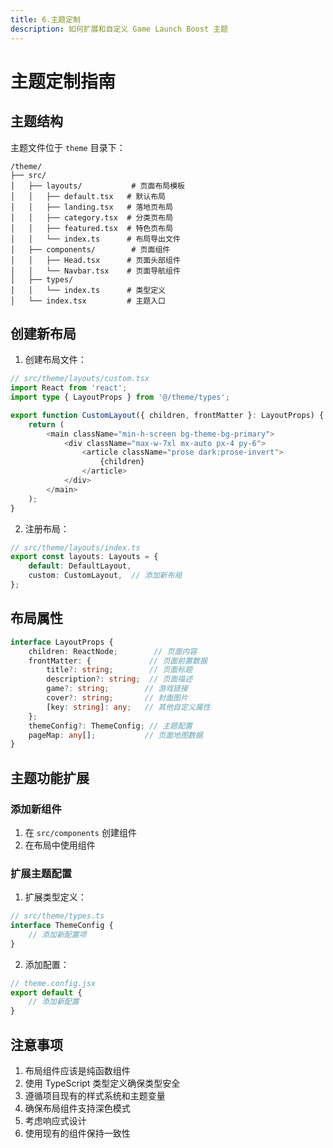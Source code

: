 ```yaml
---
title: 6.主题定制
description: 如何扩展和自定义 Game Launch Boost 主题
---
```


# 主题定制指南

## 主题结构

主题文件位于 `theme` 目录下：

```
/theme/
├── src/
│   ├── layouts/           # 页面布局模板
│   │   ├── default.tsx   # 默认布局
│   │   ├── landing.tsx   # 落地页布局
│   │   ├── category.tsx  # 分类页布局
│   │   ├── featured.tsx  # 特色页布局
│   │   └── index.ts      # 布局导出文件
│   ├── components/        # 页面组件
│   │   ├── Head.tsx      # 页面头部组件
│   │   └── Navbar.tsx    # 页面导航组件
│   ├── types/
│   │   └── index.ts      # 类型定义
│   └── index.tsx         # 主题入口
```

## 创建新布局

1. 创建布局文件：

```typescript
// src/theme/layouts/custom.tsx
import React from 'react';
import type { LayoutProps } from '@/theme/types';

export function CustomLayout({ children, frontMatter }: LayoutProps) {
    return (
        <main className="min-h-screen bg-theme-bg-primary">
            <div className="max-w-7xl mx-auto px-4 py-6">
                <article className="prose dark:prose-invert">
                    {children}
                </article>
            </div>
        </main>
    );
}
```

2. 注册布局：

```typescript
// src/theme/layouts/index.ts
export const layouts: Layouts = {
    default: DefaultLayout,
    custom: CustomLayout,  // 添加新布局
};
```

## 布局属性

```typescript
interface LayoutProps {
    children: ReactNode;        // 页面内容
    frontMatter: {             // 页面前置数据
        title?: string;        // 页面标题
        description?: string;  // 页面描述
        game?: string;        // 游戏链接
        cover?: string;       // 封面图片
        [key: string]: any;   // 其他自定义属性
    };
    themeConfig?: ThemeConfig; // 主题配置
    pageMap: any[];           // 页面地图数据
}
```

## 主题功能扩展

### 添加新组件

1. 在 `src/components` 创建组件
2. 在布局中使用组件

### 扩展主题配置

1. 扩展类型定义：
```typescript
// src/theme/types.ts
interface ThemeConfig {
    // 添加新配置项
}
```

2. 添加配置：
```jsx
// theme.config.jsx
export default {
    // 添加新配置
}
```

## 注意事项

1. 布局组件应该是纯函数组件
2. 使用 TypeScript 类型定义确保类型安全
3. 遵循项目现有的样式系统和主题变量
4. 确保布局组件支持深色模式
5. 考虑响应式设计
6. 使用现有的组件保持一致性 